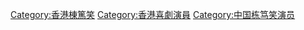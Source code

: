 
{{noteTA
|1=zh-hk:棟篤笑;zh-cn:单口喜剧;zh-tw:獨角喜劇;
}}
[[Category:香港棟篤笑|Category:香港棟篤笑]]
[[Category:香港喜劇演員|Category:香港喜劇演員]]
[[Category:中国栋笃笑演员|Category:中国栋笃笑演员]]